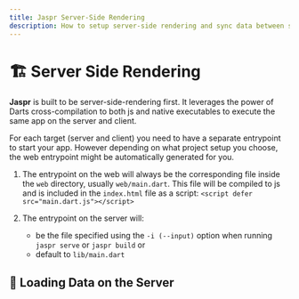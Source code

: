 ```yaml
---
title: Jaspr Server-Side Rendering
description: How to setup server-side rendering and sync data between server and client in Jaspr.
---
```


# 🏗 Server Side Rendering

**Jaspr** is built to be server-side-rendering first. It leverages the power of Darts
cross-compilation to both js and native executables to execute the same app on the server and client.

For each target (server and client) you need to have a separate entrypoint to start your app. However 
depending on what project setup you choose, the web entrypoint might be automatically generated for you.

1. The entrypoint on the web will always be the corresponding file inside the `web` directory,
   usually `web/main.dart`. This file will be compiled to js and is included in the `index.html` file
   as a script: `<script defer src="main.dart.js"></script>`

2. The entrypoint on the server will:
    - be the file specified using the `-i (--input)` option when running `jaspr serve` or `jaspr build` or
    - default to `lib/main.dart`

## 💽 Loading Data on the Server
